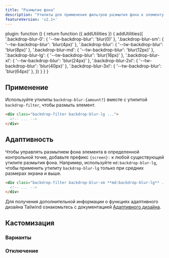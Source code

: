 ```yaml
---
title: "Размытие фона"
description: "Утилиты для применения фильтров размытия фона к элементу."
featureVersion: 'v2.1+'
---
```



  plugin: function () {
    return function ({ addUtilities }) {
      addUtilities({
        '.backdrop-blur-0': { '--tw-backdrop-blur': 'blur(0)' },
        '.backdrop-blur-sm': { '--tw-backdrop-blur': 'blur(4px)' },
        '.backdrop-blur': { '--tw-backdrop-blur': 'blur(8px)' },
        '.backdrop-blur-md': { '--tw-backdrop-blur': 'blur(12px)' },
        '.backdrop-blur-lg': { '--tw-backdrop-blur': 'blur(16px)' },
        '.backdrop-blur-xl': { '--tw-backdrop-blur': 'blur(24px)' },
        '.backdrop-blur-2xl': { '--tw-backdrop-blur': 'blur(40px)' },
        '.backdrop-blur-3xl': { '--tw-backdrop-blur': 'blur(64px)' },
      })
    }
  }
}

## Применение

Используйте утилиты `backdrop-blur-{amount?}` вместе с утилитой `backdrop-filter`, чтобы размыть элемент.

```html
<div class="backdrop-filter backdrop-blur-lg ...">
  <!-- ... -->
</div>
```

## Адаптивность

Чтобы управлять размытием фона элемента в определенной контрольной точке, добавьте префикс `{screen}:` к любой существующей утилите размытия фона. Например, используйте `md:backdrop-blur-lg`, чтобы применить утилиту `backdrop-blur-lg` только при средних размерах экрана и выше.

```html
<div class="backdrop-filter backdrop-blur-sm **md:backdrop-blur-lg** ...">
  <!-- ... -->
</div>
```

Для получения дополнительной информации о функциях адаптивного дизайна Tailwind ознакомьтесь с документацией [Адаптивного дизайна](/docs/responsive-design).

## Кастомизация

### Варианты

<Variants plugin="backdropBlur" name="backdrop blur" />

### Отключение

<Disabling plugin="backdropBlur" name="backdrop blur" />
